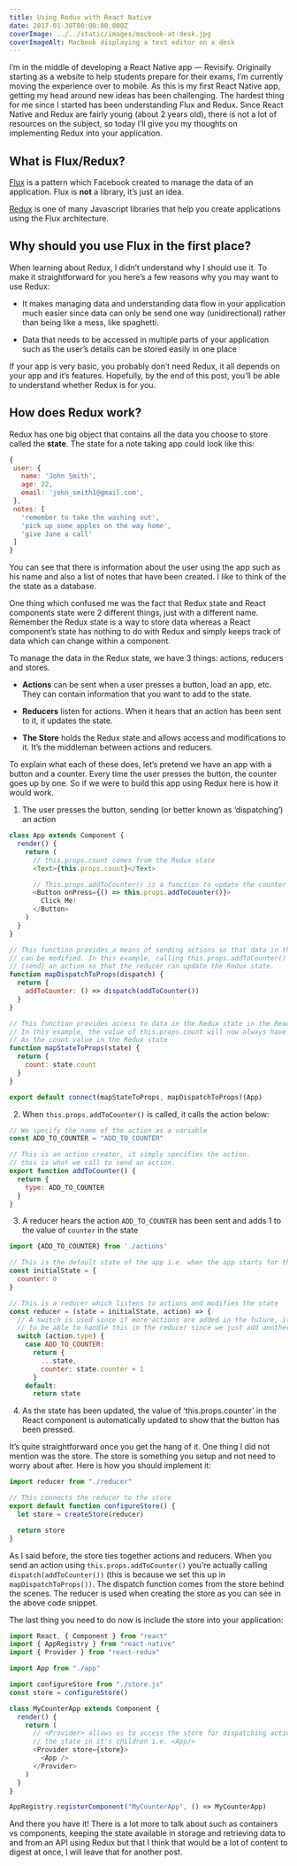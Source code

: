 ```yaml
---
title: Using Redux with React Native
date: 2017-01-30T00:00:00.000Z
coverImage: ../../static/images/macbook-at-desk.jpg
coverImageAlt: Macbook displaying a text editor on a desk
---
```


I’m in the middle of developing a React Native app — Revisify. Originally starting as a website to help students prepare for their exams, I’m currently moving the experience over to mobile. As this is my first React Native app, getting my head around new ideas has been challenging. The hardest thing for me since I started has been understanding Flux and Redux. Since React Native and Redux are fairly young (about 2 years old), there is not a lot of resources on the subject, so today I’ll give you my thoughts on implementing Redux into your application.

## What is Flux/Redux?

[Flux](https://facebook.github.io/flux/) is a pattern which Facebook created to manage the data of an application. Flux is **not** a library, it’s just an idea.

[Redux](http://redux.js.org) is one of many Javascript libraries that help you create applications using the Flux architecture.

## Why should you use Flux in the first place?

When learning about Redux, I didn’t understand why I should use it. To make it straightforward for you here’s a few reasons why you may want to use Redux:

- It makes managing data and understanding data flow in your application much easier since data can only be send one way (unidirectional) rather than being like a mess, like spaghetti.

- Data that needs to be accessed in multiple parts of your application such as the user’s details can be stored easily in one place

If your app is very basic, you probably don’t need Redux, it all depends on your app and it’s features. Hopefully, by the end of this post, you’ll be able to understand whether Redux is for you.

## How does Redux work?

Redux has one big object that contains all the data you choose to store called the **state**. The state for a note taking app could look like this:

```javascript
{
 user: {
   name: 'John Smith',
   age: 22,
   email: 'john_smith1@gmail.com',
 },
 notes: [
   'remember to take the washing out',
   'pick up some apples on the way home',
   'give Jane a call'
 ]
}
```

You can see that there is information about the user using the app such as his name and also a list of notes that have been created. I like to think of the the state as a database.

One thing which confused me was the fact that Redux state and React components state were 2 different things, just with a different name. Remember the Redux state is a way to store data whereas a React component’s state has nothing to do with Redux and simply keeps track of data which can change within a component.

To manage the data in the Redux state, we have 3 things: actions, reducers and stores.

- **Actions** can be sent when a user presses a button, load an app, etc. They can contain information that you want to add to the state.

- **Reducers** listen for actions. When it hears that an action has been sent to it, it updates the state.

- **The Store** holds the Redux state and allows access and modifications to it. It’s the middleman between actions and reducers.

To explain what each of these does, let’s pretend we have an app with a button and a counter. Every time the user presses the button, the counter goes up by one. So if we were to build this app using Redux here is how it would work.

1.  The user presses the button, sending (or better known as ‘dispatching’) an action

```javascript
class App extends Component {
  render() {
    return (
      // this.props.count comes from the Redux state
      <Text>{this.props.count}</Text>

      // This.props.addToCounter() is a function to update the counter
      <Button onPress={() => this.props.addToCounter()}>
        Click Me!
      </Button>
    )
  }
}

// This function provides a means of sending actions so that data in the Redux store
// can be modified. In this example, calling this.props.addToCounter() will now dispatch
// (send) an action so that the reducer can update the Redux state.
function mapDispatchToProps(dispatch) {
  return {
    addToCounter: () => dispatch(addToCounter())
  }
}

// This function provides access to data in the Redux state in the React component
// In this example, the value of this.props.count will now always have the same value
// As the count value in the Redux state
function mapStateToProps(state) {
  return {
    count: state.count
  }
}

export default connect(mapStateToProps, mapDispatchToProps)(App)
```

2.  When `this.props.addToCounter()` is called, it calls the action below:

```javascript
// We specify the name of the action as a variable
const ADD_TO_COUNTER = "ADD_TO_COUNTER"

// This is an action creator, it simply specifies the action.
// this is what we call to send an action.
export function addToCounter() {
  return {
    type: ADD_TO_COUNTER
  }
}
```

3.  A reducer hears the action `ADD_TO_COUNTER` has been sent and adds 1 to the value of `counter` in the state

```javascript
import {ADD_TO_COUNTER} from './actions'

// This is the default state of the app i.e. when the app starts for the first time
const initialState = {
  counter: 0
}

// This is a reducer which listens to actions and modifies the state
const reducer = (state = initialState, action) => {
  // A switch is used since if more actions are added in the future, it will be easy
  // to be able to handle this in the reducer since we just add another 'case'.
  switch (action.type) {
    case ADD_TO_COUNTER:
      return {
        ...state,
        counter: state.counter + 1
      }
    default:
      return state
```

4.  As the state has been updated, the value of ‘this.props.counter’ in the React component is automatically updated to show that the button has been pressed.

It’s quite straightforward once you get the hang of it. One thing I did not mention was the store. The store is something you setup and not need to worry about after. Here is how you should implement it:

```javascript
import reducer from "./reducer"

// This connects the reducer to the store
export default function configureStore() {
  let store = createStore(reducer)

  return store
}
```

As I said before, the store ties together actions and reducers. When you send an action using `this.props.addToCounter()` you’re actually calling `dispatch(addToCounter())` (this is because we set this up in `mapDispatchToProps())`. The dispatch function comes from the store behind the scenes. The reducer is used when creating the store as you can see in the above code snippet.

The last thing you need to do now is include the store into your application:

```javascript
import React, { Component } from "react"
import { AppRegistry } from "react-native"
import { Provider } from "react-redux"

import App from "./app"

import configureStore from "./store.js"
const store = configureStore()

class MyCounterApp extends Component {
  render() {
    return (
      // <Provider> allows us to access the store for dispatching actions and receiving data from
      // the state in it's children i.e. <App/>
      <Provider store={store}>
        <App />
      </Provider>
    )
  }
}

AppRegistry.registerComponent("MyCounterApp", () => MyCounterApp)
```

And there you have it! There is a lot more to talk about such as containers vs components, keeping the state available in storage and retrieving data to and from an API using Redux but that I think that would be a lot of content to digest at once, I will leave that for another post.
